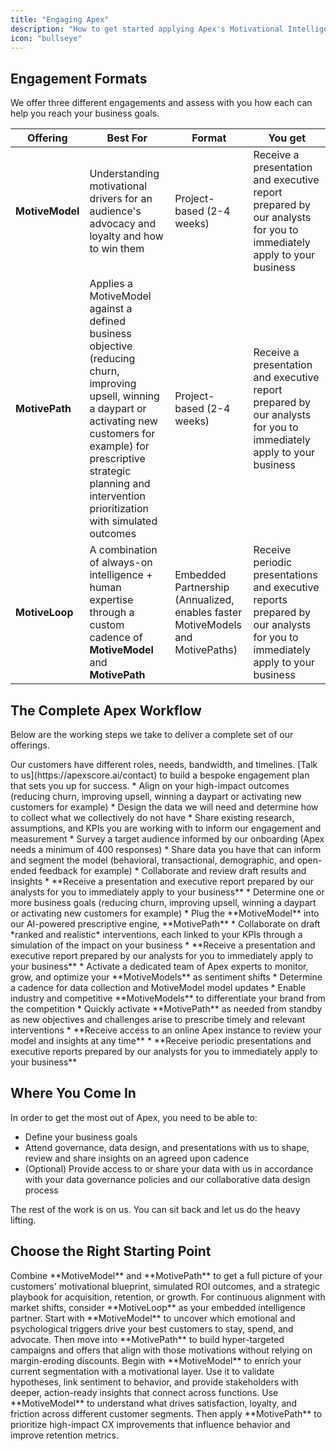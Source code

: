 ```yaml
---
title: "Engaging Apex"
description: "How to get started applying Apex's Motivational Intelligence"
icon: "bullseye"
---
```



## Engagement Formats
We offer three different engagements and assess with you how each can help you reach your business goals.

| Offering      | Best For                            | Format                       | You get |
|---------------|-------------------------------------|------------------------------|---------|
| **MotiveModel**   | Understanding motivational drivers for an audience's advocacy and loyalty and how to win them | Project-based (2-4 weeks)               | Receive a presentation and executive report prepared by our analysts for you to immediately apply to your business | 
| **MotivePath**    | Applies a MotiveModel against a defined business objective (reducing churn, improving upsell, winning a daypart or activating new customers for example) for prescriptive strategic planning and intervention prioritization with simulated outcomes  | Project-based (2-4 weeks)                | Receive a presentation and executive report prepared by our analysts for you to immediately apply to your business |
| **MotiveLoop**    | A combination of always-on intelligence + human expertise through a custom cadence of **MotiveModel** and **MotivePath**  | Embedded Partnership (Annualized, enables faster MotiveModels and MotivePaths) | Receive periodic presentations and executive reports prepared by our analysts for you to immediately apply to your business |


## The Complete Apex Workflow

Below are the working steps we take to deliver a complete set of our offerings. 

<Note>
Our customers have different roles, needs, bandwidth, and timelines. [Talk to us](https://apexscore.ai/contact) to build a bespoke engagement plan that sets you up for success.
</Note>

<Steps>
  <Step title="Onboarding">
    * Align on your high-impact outcomes (reducing churn, improving upsell, winning a daypart or activating new customers for example)
    * Design the data we will need and determine how to collect what we collectively do not have
    * Share existing research, assumptions, and KPIs you are working with to inform our engagement and measurement
  </Step>
  <Step title="Profile Motivations with MotiveModel">
      * Survey a target audience informed by our onboarding (Apex needs a minimum of 400 responses)
      * Share data you have that can inform and segment the model (behavioral, transactional, demographic, and open-ended feedback for example)
      * Collaborate and review draft results and insights
      <Check>
      * **Receive a presentation and executive report prepared by our analysts for you to immediately apply to your business**
      </Check>
  </Step>
  <Step title="Prescribe Action with MotivePath">
    * Determine one or more business goals (reducing churn, improving upsell, winning a daypart or activating new customers for example)
    * Plug the **MotiveModel** into our AI-powered prescriptive engine, **MotivePath**
    * Collaborate on draft *ranked and realistic* interventions, each linked to your KPIs through a simulation of the impact on your business
    <Check>
    * **Receive a presentation and executive report prepared by our analysts for you to immediately apply to your business**
    </Check>
  </Step>
  <Step title="Measure and Evolve with MotiveLoop">
    * Activate a dedicated team of Apex experts to monitor, grow, and optimize your **MotiveModels** as sentiment shifts
    * Determine a cadence for data collection and MotiveModel model updates
    * Enable industry and competitive **MotiveModels** to differentiate your brand from the competition
    * Quickly activate **MotivePath** as needed from standby as new objectives and challenges arise to prescribe timely and relevant interventions
    <Check>
    * **Receive access to an online Apex instance to review your model and insights at any time**
    * **Receive periodic presentations and executive reports prepared by our analysts for you to immediately apply to your business**
    </Check>
  </Step>
</Steps>

## Where You Come In

In order to get the most out of Apex, you need to be able to:

* Define your business goals
* Attend governance, data design, and presentations with us to shape, review and share insights on an agreed upon cadence
* (Optional) Provide access to or share your data with us in accordance with your data governance policies and our collaborative data design process

The rest of the work is on us. You can sit back and let us do the heavy lifting.



## Choose the Right Starting Point

<Tabs>
  <Tab title="Execs and Strategy Builders">
    Combine **MotiveModel** and **MotivePath** to get a full picture of your customers' motivational blueprint, simulated ROI outcomes, and a strategic playbook for acquisition, retention, or growth. For continuous alignment with market shifts, consider **MotiveLoop** as your embedded intelligence partner.
  </Tab>
  <Tab title="Marketers">
    Start with **MotiveModel** to uncover which emotional and psychological triggers drive your best customers to stay, spend, and advocate. Then move into **MotivePath** to build hyper-targeted campaigns and offers that align with those motivations without relying on margin-eroding discounts.
  </Tab>
  <Tab title="Research & Insights">
    Begin with **MotiveModel** to enrich your current segmentation with a motivational layer. Use it to validate hypotheses, link sentiment to behavior, and provide stakeholders with deeper, action-ready insights that connect across functions.
  </Tab>
  <Tab title="CX Pros">
    Use **MotiveModel** to understand what drives satisfaction, loyalty, and friction across different customer segments. Then apply **MotivePath** to prioritize high-impact CX improvements that influence behavior and improve retention metrics.
  </Tab>
</Tabs>